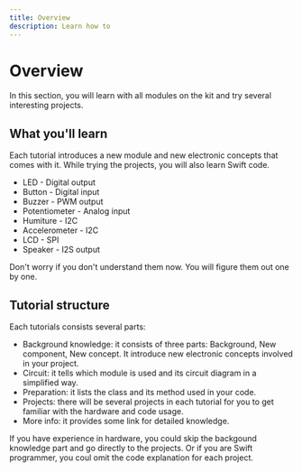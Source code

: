 ```yaml
---
title: Overview
description: Learn how to
---
```


# Overview

In this section, you will learn with all modules on the kit and try several interesting projects.

## What you'll learn

Each tutorial introduces a new module and new electronic concepts that comes with it. While trying the projects, you will also learn Swift code.

* LED - Digital output
* Button - Digital input
* Buzzer - PWM output
* Potentiometer - Analog input
* Humiture - I2C
* Accelerometer - I2C
* LCD - SPI
* Speaker - I2S output

Don't worry if you don't understand them now. You will figure them out one by one. 

## Tutorial structure

Each tutorials consists several parts:

* Background knowledge: it consists of three parts: Background, New component, New concept. It introduce new electronic concepts involved in your project. 
* Circuit: it tells which module is used and its circuit diagram in a simplified way.
* Preparation: it lists the class and its method used in your code. 
* Projects: there will be several projects in each tutorial for you to get familiar with the hardware and code usage.
* More info: it provides some link for detailed knowledge.

If you have experience in hardware, you could skip the backgound knowledge part and go directly to the projects. Or if you are Swift programmer, you coul omit the code explanation for each project.